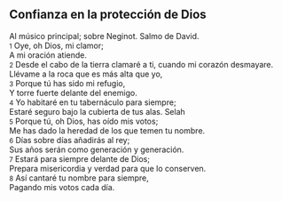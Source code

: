== Confianza en la protección de Dios ==

Al músico principal; sobre Neginot. Salmo de David.<br>
{{anchor|1}} <small>1</small> Oye, oh Dios, mi clamor;<br>
A mi oración atiende.<br>
{{anchor|2}} <small>2</small> Desde el cabo de la tierra clamaré a ti, cuando mi corazón desmayare.<br>
Llévame a la roca que es más alta que yo,<br>
{{anchor|3}} <small>3</small> Porque tú has sido mi refugio,<br>
Y torre fuerte delante del enemigo.<br>
{{anchor|4}} <small>4</small> Yo habitaré en tu tabernáculo para siempre;<br>
Estaré seguro bajo la cubierta de tus alas. Selah<br>
{{anchor|5}} <small>5</small> Porque tú, oh Dios, has oído mis votos;<br>
Me has dado la heredad de los que temen tu nombre.<br>
{{anchor|6}} <small>6</small> Días sobre días añadirás al rey;<br>
Sus años serán como generación y generación.<br>
{{anchor|7}} <small>7</small> Estará para siempre delante de Dios;<br>
Prepara misericordia y verdad para que lo conserven.<br>
{{anchor|8}} <small>8</small> Así cantaré tu nombre para siempre,<br>
Pagando mis votos cada día.<br>
